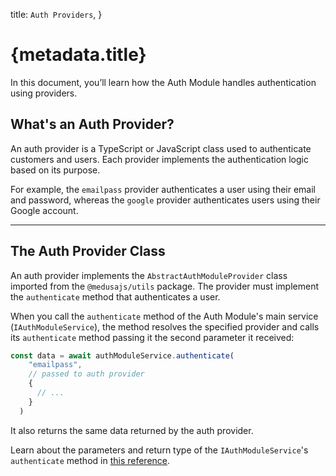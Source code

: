   title: `Auth Providers`,
}

# {metadata.title}

In this document, you’ll learn how the Auth Module handles authentication using providers.

## What's an Auth Provider?

An auth provider is a TypeScript or JavaScript class used to authenticate customers and users. Each provider implements the authentication logic based on its purpose.

For example, the `emailpass` provider authenticates a user using their email and password, whereas the `google` provider authenticates users using their Google account.

---

## The Auth Provider Class

An auth provider implements the `AbstractAuthModuleProvider` class imported from the `@medusajs/utils` package. The provider must implement the `authenticate` method that authenticates a user.

When you call the `authenticate` method of the Auth Module's main service (`IAuthModuleService`), the method resolves the specified provider and calls its `authenticate` method passing it the second parameter it received:

```ts
const data = await authModuleService.authenticate(
    "emailpass",
    // passed to auth provider
    {
      // ...
    }
  )
```

It also returns the same data returned by the auth provider.

<Note>

Learn about the parameters and return type of the `IAuthModuleService`'s `authenticate` method in [this reference](/references/auth/authenticate).

</Note>
